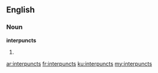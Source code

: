 ==English==

===Noun===
'''interpuncts'''

# {{plural of|[[interpunct]]}}

[[ar:interpuncts]]
[[fr:interpuncts]]
[[ku:interpuncts]]
[[my:interpuncts]]